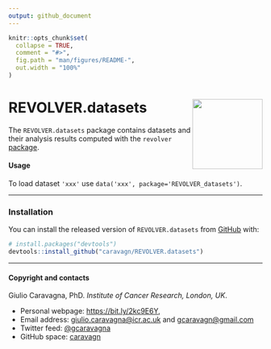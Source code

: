```yaml
---
output: github_document
---
```


```r
knitr::opts_chunk$set(
  collapse = TRUE,
  comment = "#>",
  fig.path = "man/figures/README-",
  out.width = "100%"
)
```

# REVOLVER.datasets <img src='man/figures/logo.png' align="right" height="139" />

The `REVOLVER.datasets` package contains datasets and their analysis results computed with the `revolver` [package](https://caravagn.github.io/revolver).

#### Usage

To load dataset `'xxx'` use `data('xxx', package='REVOLVER_datasets')`.

-----

### Installation

You can install the released version of `REVOLVER.datasets` from
[GitHub](https://github.com/) with:

``` r
# install.packages("devtools")
devtools::install_github("caravagn/REVOLVER.datasets")
```

-----

#### Copyright and contacts

Giulio Caravagna, PhD. _Institute of Cancer Research, London, UK_.

* Personal webpage: [https://bit.ly/2kc9E6Y](https://sites.google.com/site/giuliocaravagna/), 
* Email address: [giulio.caravagna@icr.ac.uk](mailto:giulio.caravagna@icr.ac.uk) and [gcaravagn@gmail.com](mailto:gcaravagn@gmail.com)
* Twitter feed: [\@gcaravagna](https://twitter.com/gcaravagna)
* GitHub space: [caravagn](https://github.com/caravagn)
